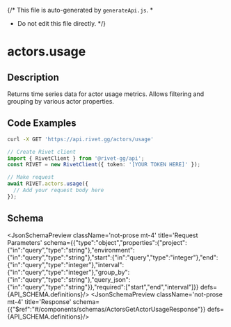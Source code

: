 {/* This file is auto-generated by `generateApi.js`.
  *
  * Do not edit this file directly.
  */}


# actors.usage

## Description
Returns time series data for actor usage metrics. Allows filtering and grouping by various actor properties.

## Code Examples

<CodeGroup title='Request' tag='GET' label='https://api.rivet.gg/actors/usage'>

```bash {{ "title": "cURL" }}
curl -X GET 'https://api.rivet.gg/actors/usage'
```

```ts
// Create Rivet client
import { RivetClient } from '@rivet-gg/api';
const RIVET = new RivetClient({ token: '[YOUR TOKEN HERE]' });

// Make request
await RIVET.actors.usage({
  // Add your request body here
});
```

</CodeGroup>

## Schema
<JsonSchemaPreview className='not-prose mt-4' title='Request Parameters' schema={{"type":"object","properties":{"project":{"in":"query","type":"string"},"environment":{"in":"query","type":"string"},"start":{"in":"query","type":"integer"},"end":{"in":"query","type":"integer"},"interval":{"in":"query","type":"integer"},"group_by":{"in":"query","type":"string"},"query_json":{"in":"query","type":"string"}},"required":["start","end","interval"]}} defs={API_SCHEMA.definitions}/>
<JsonSchemaPreview className='not-prose mt-4' title='Response' schema={{"$ref":"#/components/schemas/ActorsGetActorUsageResponse"}} defs={API_SCHEMA.definitions}/>
